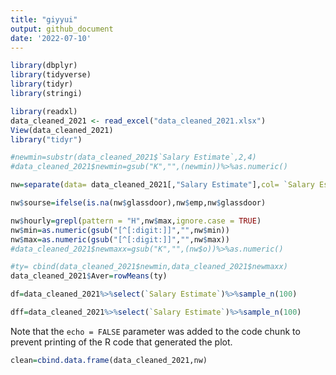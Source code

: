 ```yaml
---
title: "giyyui"
output: github_document
date: '2022-07-10'
---
```


```r
library(dbplyr)
library(tidyverse)
library(tidyr)
library(stringi)
```


```r
library(readxl)
data_cleaned_2021 <- read_excel("data_cleaned_2021.xlsx")
View(data_cleaned_2021)
library("tidyr")
```


```r
#newmin=substr(data_cleaned_2021$`Salary Estimate`,2,4)
#data_cleaned_2021$newmin=gsub("K","",(newmin))%>%as.numeric()


```
```r
nw=separate(data= data_cleaned_2021[,"Salary Estimate"],col= `Salary Estimate`,into= c("emp","min","max","glassdoor") ,sep ="([$()])")
```


```r
nw$sourse=ifelse(is.na(nw$glassdoor),nw$emp,nw$glassdoor)
```


```r
nw$hourly=grepl(pattern = "H",nw$max,ignore.case = TRUE)
nw$min=as.numeric(gsub("[^[:digit:]]","",nw$min))
nw$max=as.numeric(gsub("[^[:digit:]]","",nw$max))
#data_cleaned_2021$newmaxx=gsub("K","",(nw$o))%>%as.numeric()

```

```r
#ty= cbind(data_cleaned_2021$newmin,data_cleaned_2021$newmaxx)
data_cleaned_2021$Aver=rowMeans(ty)
```

```r
df=data_cleaned_2021%>%select(`Salary Estimate`)%>%sample_n(100)
```

```r
dff=data_cleaned_2021%>%select(`Salary Estimate`)%>%sample_n(100)
```

Note that the `echo = FALSE` parameter was added to the code chunk to prevent printing of the R code that generated the plot.
```r
clean=cbind.data.frame(data_cleaned_2021,nw)
```



